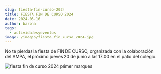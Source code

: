 ```yaml
---
slug: fiesta-fin-curso-2024
title: FIESTA FIN DE CURSO 2024
date: 2024-05-16
author: barona
tags:
  - actividadesyeventos
image: /images/fiesta_fin_curso_2024.jpg
---
```

N﻿o te pierdas la fiesta de FIN DE CURSO, organizada con la colaboración del AMPA, el próximo jueves 20 de junio a las 17:00 en el patio del colegio.



![fiesta fin de curso 2024 primer marques](/images/fiesta_fin_curso_2024.jpg "fiesta fin de curso 2024 primer marques")